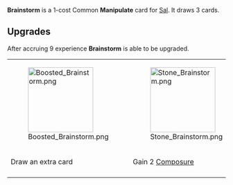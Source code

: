 {{Card
|character = Sal
|rarity = Common
|cardtype = Manipulate
|decktype = Negotiation
|upgradeable = Yes
|expreq = 9
|upgrade1 = Boosted Brainstorm
|upgrade2 = Stone Brainstorm}}
{{Quote|Alright, I have a few ideas.}}

'''Brainstorm''' is a 1-cost Common '''Manipulate''' card for [[Sal]]. It draws 3 cards.

==Upgrades==
After accruing 9 experience '''Brainstorm''' is able to be upgraded. 
{| class="wikitable" style="text-align:center"
|-
|[[File:Boosted Brainstorm.png|150px]]
|[[File:Stone Brainstorm.png|150px]]
|-
!Draw an extra card
!Gain 2 [[Composure]]
|-
|}
